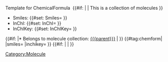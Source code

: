 <noinclude>Template for ChemicalFormula</noinclude>
‎<includeonly>
{{#if: {{{parent}}} | | This is a collection of molecules }}
* Smiles: {{#set: Smiles={{{smiles}}} }} {{{smiles}}}
* InChI: {{#set: InChI={{{inchi}}} }} {{{inchi}}}
* InChIKey: {{#set: InChIKey={{{inchikey}}} }} {{{inchikey}}}
{{#if: {{{parent}}} |* Belongs to molecule collection: [[{{{parent}}}]] | }}
{{#tag:chemform|
{{{molOrRxn}}}
|smiles={{{smiles}}}
|inchikey={{{inchikey}}}
}}
{{#if: {{{parent}}} | {{DISPLAYTITLE:{{{smiles}}} }} | }}
[[Category:Molecule]]
‎<includeonly>

